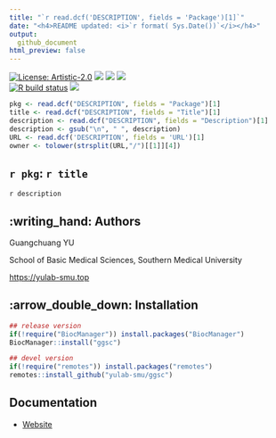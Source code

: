 ```yaml
---
title: "`r read.dcf('DESCRIPTION', fields = 'Package')[1]`"  
date: "<h4>README updated: <i>`r format( Sys.Date())`</i></h4>"
output:
  github_document
html_preview: false
---
```




<!-- generated by rworkflows::use_readme() -->

[![License: Artistic-2.0](https://img.shields.io/badge/license-Artistic--2.0-blue.svg)](https://cran.r-project.org/web/licenses/Artistic-2.0)
[![](https://img.shields.io/badge/devel%20version-1.1.1.002-black.svg)](https://github.com/YuLab-SMU/ggsc)
[![](https://img.shields.io/github/languages/code-size/YuLab-SMU/ggsc.svg)](https://github.com/YuLab-SMU/ggsc)
[![](https://img.shields.io/github/last-commit/YuLab-SMU/ggsc.svg)](https://github.com/YuLab-SMU/ggsc/commits/master)
<br>
[![R build status](https://github.com/YuLab-SMU/ggsc/workflows/rworkflows/badge.svg)](https://github.com/YuLab-SMU/ggsc/actions)
[![](https://codecov.io/gh/YuLab-SMU/ggsc/branch/master/graph/badge.svg)](https://app.codecov.io/gh/YuLab-SMU/ggsc)
<br>



<!-- To modify Package/Title/Description/Authors fields, edit the DESCRIPTION file -->

```r
pkg <- read.dcf("DESCRIPTION", fields = "Package")[1]
title <- read.dcf("DESCRIPTION", fields = "Title")[1]
description <- read.dcf("DESCRIPTION", fields = "Description")[1]
description <- gsub("\n", " ", description)
URL <- read.dcf('DESCRIPTION', fields = 'URL')[1]
owner <- tolower(strsplit(URL,"/")[[1]][4])
```
 

## ``r pkg``: `r title`

`r description`


## :writing_hand: Authors

Guangchuang YU 

School of Basic Medical Sciences, Southern Medical University

<https://yulab-smu.top>


<!-- 
If you use ``r pkg``, please cite: -->

<!-- Modify this by editing the file: inst/CITATION  -->

<!-- 
> `r utils::citation(pkg)$textVersion`
-->


## :arrow_double_down: Installation 

```R
## release version
if(!require("BiocManager")) install.packages("BiocManager")
BiocManager::install("ggsc")

## devel version
if(!require("remotes")) install.packages("remotes")
remotes::install_github("yulab-smu/ggsc")
```

## Documentation 

+ [Website](https://yulab-smu.top/ggsc)


<br>
